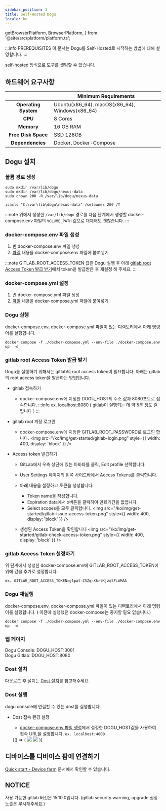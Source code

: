 ```yaml
---
sidebar_position: 3
title: Self-Hosted Dogu
locale: ko
---
```


  getBrowserPlatform,
  BrowserPlatform,
} from '@site/src/platform/platform.ts';



:::info PREREQUISITES
이 문서는 Dogu를 Self-Hosted로 시작하는 방법에 대해 설명합니다.
:::

self-hosted 방식으로 도구를 셋팅할 수 있습니다.

## 하드웨어 요구사항

|                          | Minimum Requirements                           |
| :----------------------: | ---------------------------------------------- |
| <b>Operating System</b>  | Ubuntu(x86_64), macOS(x86_64), Windows(x86_64) |
|       <b> CPU </b>       | 8 Cores                                        |
|     <b> Memory </b>      | 16 GB RAM                                      |
| <b> Free Disk Space </b> | SSD 128GB                                      |
|  <b> Dependencies </b>   | Docker, Docker-Compose                         |

## Dogu 설치

### 볼륨 경로 생성

<Tabs groupId="os" defaultValue="linux">
<TabItem value="linux" label="Linux" default>

```
sudo mkdir /var/lib/dogu
sudo mkdir /var/lib/dogu/nexus-data
sudo chown 200 -R /var/lib/dogu/nexus-data
```

</TabItem>

<TabItem value="windows" label="Windows">

```
icacls "C:\var\lib\dogu\nexus-data" /setowner 200 /T
```

</TabItem>
</Tabs>

:::note
위에서 생성한 `/var/lib/dogu` 경로를
다음 단계에서 생성할 docker-compose.env 파일의 `VOLUME_PATH` 값으로 대체해도 괜찮습니다.
:::

### docker-compose.env 파일 생성

1. 빈 docker-compose.env 파일 생성
2. [파일](https://github.com/dogu-team/dogu/blob/main/docker-compose.env) 내용을 docker-compose.env 파일에 붙여넣기

:::note
GITLAB_ROOT_ACCESS_TOKEN 값은
Dogu 실행 후 아래 [gitlab root Access Token 발급 받기](/self-hosted/get-started#gitlab-root-access-token-발급-받기)에서 token을 발급받은 후 재설정 해 주세요.
:::

### docker-compose.yml 설정

1. 빈 docker-compose.yml 파일 생성
2. [파일](https://github.com/dogu-team/dogu/blob/main/docker-compose.yml) 내용을 docker-compose.yml 파일에 붙여넣기

### Dogu 실행

docker-compose.env, docker-compose.yml 파일이 있는 디렉토리에서 아래 명령어를 실행합니다.

```
docker compose -f ./docker-compose.yml --env-file ./docker-compose.env up  -d
```

### gitlab root Access Token 발급 받기

Dogu를 실행하기 위해서는 gitlab의 root access token이 필요합니다.
아래는 gitlab의 root access token을 발급하는 방법입니다.

- gitlab 접속하기
  - docker-compose.env에 지정한 DOGU_HOST의 주소 값과 8080포트로 접속합니다.
    :::info
    ex. localhost:8080 ( gitlab이 실행되는 데 약 5분 정도 걸립니다 )
    :::
- gitlab root 계정 로그인

  - docker-compose.env에 지정한 GITLAB_ROOT_PASSWORD로 로그인 합니다.
    <img
      src="/ko/img/get-started/gitlab-login.png"
      style={{ width: 400, display: 'block' }}
    />

- Access token 발급하기

  - GitLab에서 우측 상단에 있는 아바타를 클릭, Edit profile 선택합니다.
  - User Settings 페이지의 왼쪽 사이드바에서 Access Tokens를 클릭합니다.
  - 아래 내용을 설정하고 토큰을 생성합니다.

    - Token name을 작성합니다.
    - Expiration data에서 x버튼을 클릭하여 만료기간을 없앱니다.
    - Select scopes를 모두 클릭합니다.
      <img
        src="/ko/img/get-started/gitlab-issue-access-token.png"
        style={{ width: 400, display: 'block' }}
      />

  - 생성된 Access Token을 확인합니다
    <img
      src="/ko/img/get-started/gitlab-check-access-token.png"
      style={{ width: 400, display: 'block' }}
    />

### gitlab Access Token 설정하기

위 단계에서 생성한 docker-compose.env에 GITLAB_ROOT_ACCESS_TOKEN에 위에 값을 추가로 설정합니다.

```
ex. GITLAB_ROOT_ACCESS_TOKEN=glpat-Z5Zq-XkrtKjzq5FiAMAA
```

### Dogu 재실행

docker-compose.env, docker-compose.yml 파일이 있는 디렉토리에서 아래 명령어를 실행합니다. ( 이전에 실행했던 docker-compose는 중지할 필요 없습니다.)

```
docker compose -f ./docker-compose.yml --env-file ./docker-compose.env up  -d
```

### 웹 페이지

Dogu Console: DOGU_HOST:3001  
Dogu Gitlab: DOGU_HOST:8080

### Dost 설치

다운로드 후 설치는 [Dost 설치](/host-and-device/host/get-started#설치)를 참고해주세요.

### Dost 실행

dogu console에 연결할 수 있는 dost를 실행합니다.

- Dost 접속 환경 설정

  - [docker-compose.env 파일 생성](/self-hosted/get-started#docker-composeenv-파일-생성)에서 설정한 DOGU_HOST값을 사용하여 접속 URL을 설정합니다.
    `ex. localhost:4000`

  <BrowserOnly>
    {() => (
      <Tabs groupId="os" defaultValue={getBrowserPlatform('windows')}>
        <TabItem value="windows" label="Windows" default>
          <img src={dost_api_url_input} style={{ width: 600 }} />
        </TabItem>
        <TabItem value="macos" label="macOS">
          <img src={dost_api_url_input} style={{ width: 600 }} />
        </TabItem>
      </Tabs>
    )}
  </BrowserOnly>

## 디바이스를 디바이스 팜에 연결하기

[Quick start - Device farm](/ko/get-started/device-farm) 문서에서 확인할 수 있습니다.

## NOTICE

사용 가능한 gitlab 버전은 15.10.0입니다. (gitlab security warning, upgrade 권장 노출은 무시해주세요.)
